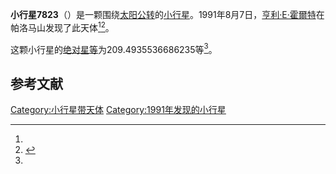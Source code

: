 {{Infobox planet
| bgcolour = #FFFFC0
| name = 7823
| symbol = 
| image = 
| caption = 
| discovery = yes
| discovery_ref = 
| discoverer = [[亨利·E·霍爾特|亨利·E·霍爾特]]
| discovery_site = [[帕洛马山|帕洛马山]] 
| discovered = 1991年8月7日
| designations = yes
| mp_name = 
| named_after = 
| alt_names = 1991 PF10/ 1969 TS2 / 1988 TD3
| mp_category = [[主带小行星|主带小行星]]
| orbit_ref = <ref name="a">[http://ssd.jpl.nasa.gov/sbdb.cgi?sstr=7823 7823] {{Wayback|url=http://ssd.jpl.nasa.gov/sbdb.cgi?sstr=7823 |date=20210717070205 }}，小行星數據庫瀏覽器（JPL Small-Body Database Browser）－[[美国国家航空航天局|美国国家航空航天局]]喷气推进实验室</ref>
| epoch = 2456400.5 (2013年4月18日更新)
| aphelion = {{convert|2.296920717727326|AU|km|3|abbr=on|lk=out}}
| perihelion = {{convert|2.000452613468944|AU|km|3|abbr=on}}
| semimajor = {{convert|2.148686665598135|AU|km|3|abbr=on}}
| eccentricity = 0.068988212
| period = 1150.424335 [[日|日]]<br />3.15[[儒略年|儒略年]]
| avg_speed = 
| inclination = 2.205729560589954
| asc_node = 144.7645242994117
| mean_anomaly = 
| arg_peri = 209.4935536686235
| satellites = 
| physical_characteristics = yes
| dimensions = 
| mass = 
| density = 
| surface_grav = 
| escape_velocity = 
| sidereal_day = 
| axial_tilt = 
| pole_ecliptic_lat = 
| pole_ecliptic_lon = 
| albedo = 
| temperatures= 
| temp_name1 = 
| mean_temp_1 = 
| max_temp_1 = 
| temp_name2 = 
| max_temp_2 = 
| spectral_type = 
| abs_magnitude = 209.4935536686235
}}

'''小行星7823'''（{{lang-en|7823}}）是一颗围绕[[太阳|太阳]][[公转|公转]]的[[小行星|小行星]]。1991年8月7日，[[亨利·E·霍爾特|亨利·E·霍爾特]]在帕洛马山发现了此天体<ref name="a" /><ref>{{cite news|title=小行星列表|url=http://cfa-www.harvard.edu/iau/lists/NumberedMPs.txt|accessdate=2013-07-08|newspaper=哈佛大学|archive-date=2008-05-17|archive-url=https://web.archive.org/web/20080517010638/http://cfa-www.harvard.edu/iau/lists/NumberedMPs.txt|dead-url=no}}</ref>。

这颗小行星的[[绝对星等|绝对星等]]为209.4935536686235等<ref name="a" />。

==参考文献==
{{reflist}}
{{Minor Planet Number|[[小行星7822|小行星7822]]|[[小行星7824|小行星7824]]}}

{{小天体}}

[[Category:小行星带天体|Category:小行星带天体]]
[[Category:1991年发现的小行星|Category:1991年发现的小行星]]

{{asteroid-stub}}